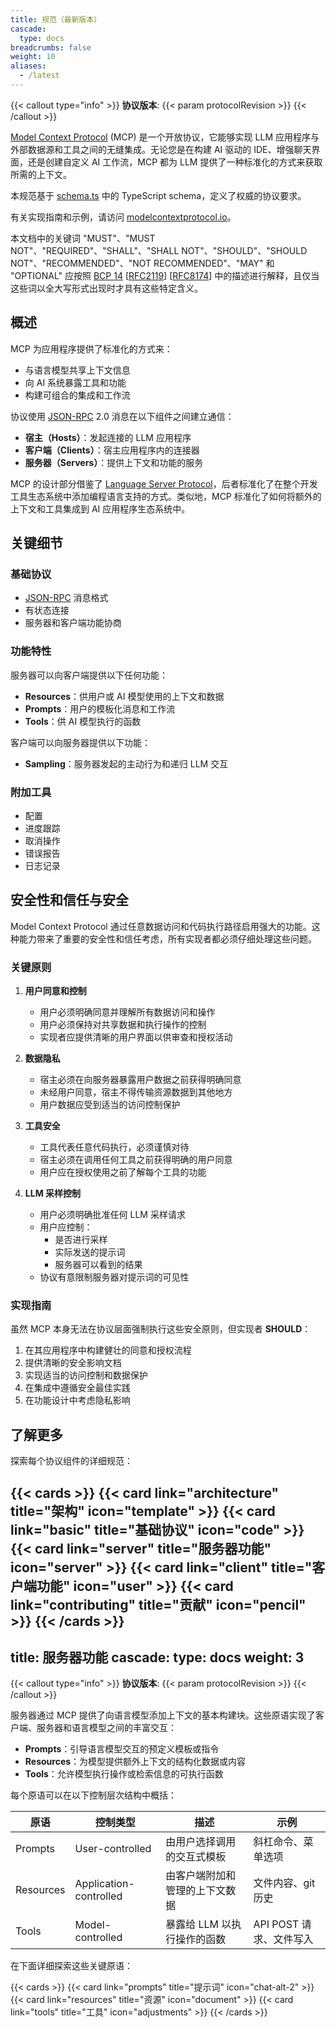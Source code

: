 ```yaml
---
title: 规范（最新版本）
cascade:
  type: docs
breadcrumbs: false
weight: 10
aliases:
  - /latest
---
```


{{< callout type="info" >}} **协议版本**: {{< param protocolRevision >}}
{{< /callout >}}

[Model Context Protocol](https://modelcontextprotocol.io) (MCP) 是一个开放协议，它能够实现 LLM 应用程序与外部数据源和工具之间的无缝集成。无论您是在构建 AI 驱动的 IDE、增强聊天界面，还是创建自定义 AI 工作流，MCP 都为 LLM 提供了一种标准化的方式来获取所需的上下文。

本规范基于 [schema.ts](https://github.com/modelcontextprotocol/specification/blob/main/schema/2024-11-05/schema.ts) 中的 TypeScript schema，定义了权威的协议要求。

有关实现指南和示例，请访问 [modelcontextprotocol.io](https://modelcontextprotocol.io)。

本文档中的关键词 "MUST"、"MUST NOT"、"REQUIRED"、"SHALL"、"SHALL NOT"、"SHOULD"、"SHOULD NOT"、"RECOMMENDED"、"NOT RECOMMENDED"、"MAY" 和 "OPTIONAL" 应按照 [BCP 14](https://datatracker.ietf.org/doc/html/bcp14) [[RFC2119](https://datatracker.ietf.org/doc/html/rfc2119)] [[RFC8174](https://datatracker.ietf.org/doc/html/rfc8174)] 中的描述进行解释，且仅当这些词以全大写形式出现时才具有这些特定含义。

## 概述

MCP 为应用程序提供了标准化的方式来：

- 与语言模型共享上下文信息
- 向 AI 系统暴露工具和功能
- 构建可组合的集成和工作流

协议使用 [JSON-RPC](https://www.jsonrpc.org/) 2.0 消息在以下组件之间建立通信：

- **宿主（Hosts）**：发起连接的 LLM 应用程序
- **客户端（Clients）**：宿主应用程序内的连接器
- **服务器（Servers）**：提供上下文和功能的服务

MCP 的设计部分借鉴了 [Language Server Protocol](https://microsoft.github.io/language-server-protocol/)，后者标准化了在整个开发工具生态系统中添加编程语言支持的方式。类似地，MCP 标准化了如何将额外的上下文和工具集成到 AI 应用程序生态系统中。

## 关键细节

### 基础协议

- [JSON-RPC](https://www.jsonrpc.org/) 消息格式
- 有状态连接
- 服务器和客户端功能协商

### 功能特性

服务器可以向客户端提供以下任何功能：

- **Resources**：供用户或 AI 模型使用的上下文和数据
- **Prompts**：用户的模板化消息和工作流
- **Tools**：供 AI 模型执行的函数

客户端可以向服务器提供以下功能：

- **Sampling**：服务器发起的主动行为和递归 LLM 交互

### 附加工具

- 配置
- 进度跟踪
- 取消操作
- 错误报告
- 日志记录

## 安全性和信任与安全

Model Context Protocol 通过任意数据访问和代码执行路径启用强大的功能。这种能力带来了重要的安全性和信任考虑，所有实现者都必须仔细处理这些问题。

### 关键原则

1. **用户同意和控制**

   - 用户必须明确同意并理解所有数据访问和操作
   - 用户必须保持对共享数据和执行操作的控制
   - 实现者应提供清晰的用户界面以供审查和授权活动

2. **数据隐私**

   - 宿主必须在向服务器暴露用户数据之前获得明确同意
   - 未经用户同意，宿主不得传输资源数据到其他地方
   - 用户数据应受到适当的访问控制保护

3. **工具安全**

   - 工具代表任意代码执行，必须谨慎对待
   - 宿主必须在调用任何工具之前获得明确的用户同意
   - 用户应在授权使用之前了解每个工具的功能

4. **LLM 采样控制**
   - 用户必须明确批准任何 LLM 采样请求
   - 用户应控制：
     - 是否进行采样
     - 实际发送的提示词
     - 服务器可以看到的结果
   - 协议有意限制服务器对提示词的可见性

### 实现指南

虽然 MCP 本身无法在协议层面强制执行这些安全原则，但实现者 **SHOULD**：

1. 在其应用程序中构建健壮的同意和授权流程
2. 提供清晰的安全影响文档
3. 实现适当的访问控制和数据保护
4. 在集成中遵循安全最佳实践
5. 在功能设计中考虑隐私影响

## 了解更多

探索每个协议组件的详细规范：

{{< cards >}} {{< card link="architecture" title="架构" icon="template" >}}
{{< card link="basic" title="基础协议" icon="code" >}}
{{< card link="server" title="服务器功能" icon="server" >}}
{{< card link="client" title="客户端功能" icon="user" >}}
{{< card link="contributing" title="贡献" icon="pencil" >}} {{< /cards >}}
---
title: 服务器功能
cascade:
  type: docs
weight: 3
---

{{< callout type="info" >}} **协议版本**: {{< param protocolRevision >}}
{{< /callout >}}

服务器通过 MCP 提供了向语言模型添加上下文的基本构建块。这些原语实现了客户端、服务器和语言模型之间的丰富交互：

- **Prompts**：引导语言模型交互的预定义模板或指令
- **Resources**：为模型提供额外上下文的结构化数据或内容
- **Tools**：允许模型执行操作或检索信息的可执行函数

每个原语可以在以下控制层次结构中概括：

| 原语 | 控制类型 | 描述 | 示例 |
| --- | --- | --- | --- |
| Prompts | User-controlled | 由用户选择调用的交互式模板 | 斜杠命令、菜单选项 |
| Resources | Application-controlled | 由客户端附加和管理的上下文数据 | 文件内容、git 历史 |
| Tools | Model-controlled | 暴露给 LLM 以执行操作的函数 | API POST 请求、文件写入 |

在下面详细探索这些关键原语：

{{< cards >}} {{< card link="prompts" title="提示词" icon="chat-alt-2" >}}
{{< card link="resources" title="资源" icon="document" >}}
{{< card link="tools" title="工具" icon="adjustments" >}} {{< /cards >}}
